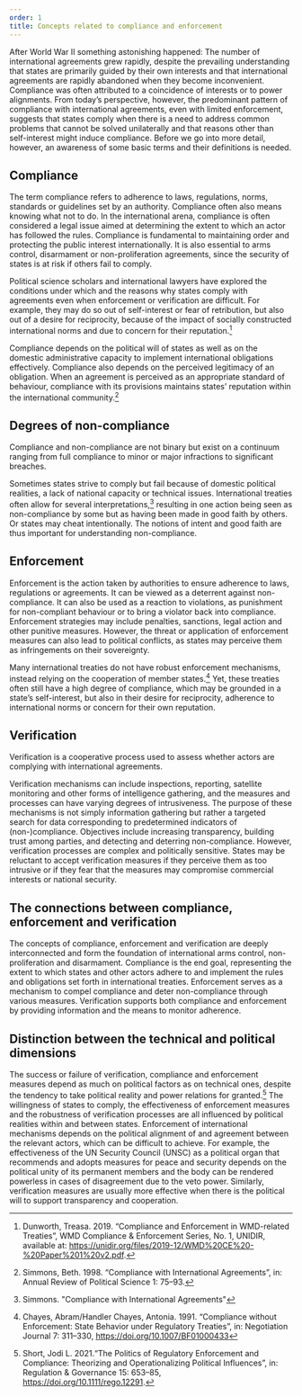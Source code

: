 ```yaml
---
order: 1
title: Concepts related to compliance and enforcement
---
```


After World War II something astonishing happened: The number of international agreements grew rapidly, despite the prevailing understanding that states are primarily guided by their own interests and that international agreements are rapidly abandoned when they become inconvenient. Compliance was often attributed to a coincidence of interests or to power alignments. From today’s perspective, however, the predominant pattern of compliance with international agreements, even with limited enforcement, suggests that states comply when there is a need to address common problems that cannot be solved unilaterally and that reasons other than self-interest might induce compliance. Before we go into more detail, however, an awareness of some basic terms and their definitions is needed.


<LectureVideo smil="/lu01/HSFK-PC_LU01-CH05_16b_250409.smil" provider="video-stream">

  ## Compliance

  The term compliance refers to adherence to laws, regulations, norms, standards or guidelines set by an authority. Compliance often also means knowing what not to do. In the international arena, compliance is often considered a legal issue aimed at determining the extent to which an actor has followed the rules. Compliance is fundamental to maintaining order and protecting the public interest internationally. It is also essential to arms control, disarmament or non-proliferation agreements, since the security of states is at risk if others fail to comply.

  Political science scholars and international lawyers have explored the conditions under which and the reasons why states comply with agreements even when enforcement or verification are difficult. For example, they may do so out of self-interest or fear of retribution, but also out of a desire for reciprocity, because of the impact of socially constructed international norms and due to concern for their reputation.[^1]

  Compliance depends on the political will of states as well as on the domestic administrative capacity to implement international obligations effectively. Compliance also depends on the perceived legitimacy of an obligation. When an agreement is perceived as an appropriate standard of behaviour, compliance with its provisions maintains states’ reputation within the international community.[^2]

  ## Degrees of non-compliance

  Compliance and non-compliance are not binary but exist on a continuum ranging from full compliance to minor or major infractions to significant breaches.

  <Figure
    size="medium"
    src="LU13_inhalte_grafiken_f_28032025_pfade_Grafiken_1.svg"
    caption=""
    alt=""
    credit="Grübelfabrik (CC BY-NC-SA)"
    license=""
  ></Figure>

  Sometimes states strive to comply but fail because of domestic political realities, a lack of national capacity or technical issues. International treaties often allow for several interpretations,[^3] resulting in one action being seen as non-compliance by some but as having been made in good faith by others. Or states may cheat intentionally. The notions of intent and good faith are thus important for understanding non-compliance.

  ## Enforcement
  Enforcement is the action taken by authorities to ensure adherence to laws, regulations or agreements. It can be viewed as a deterrent against non-compliance. It can also be used as a reaction to violations, as punishment for non-compliant behaviour or to bring a violator back into compliance. Enforcement strategies may include penalties, sanctions, legal action and other punitive measures. However, the threat or application of enforcement measures can also lead to political conflicts, as states may perceive them as infringements on their sovereignty.

  Many international treaties do not have robust enforcement mechanisms, instead relying on the cooperation of member states.[^4] Yet, these treaties often still have a high degree of compliance, which may be grounded in a state’s self-interest, but also in their desire for reciprocity, adherence to international norms or concern for their own reputation.

  ## Verification

  Verification is a cooperative process used to assess whether actors are complying with international agreements.

  <Figure
    size="medium"
    src="LU13_inhalte_grafiken_f_28032025_pfade_Grafiken_4.svg"
    caption=""
    alt="A blue figure and a red figure, each holding binoculars, observe the other’s military tanks. A red prohibition sign and legal symbol (§) appear over the tanks, indicating restrictions or verification rules. The image represents mutual inspection or monitoring of each other's military inventory as part of an arms control agreement."
    credit="Grübelfabrik (CC BY-NC-SA)"
    license=""
  ></Figure>

  Verification mechanisms can include inspections, reporting, satellite monitoring and other forms of intelligence gathering, and the measures and processes can have varying degrees of intrusiveness. The purpose of these mechanisms is not simply information gathering but rather a targeted search for data corresponding to predetermined indicators of (non-)compliance. Objectives include increasing transparency, building trust among parties, and detecting and deterring non-compliance. However, verification processes are complex and politically sensitive. States may be reluctant to accept verification measures if they perceive them as too intrusive or if they fear that the measures may compromise commercial interests or national security.

  ## The connections between compliance, enforcement and verification

  The concepts of compliance, enforcement and verification are deeply interconnected and form the foundation of international arms control, non-proliferation and disarmament. Compliance is the end goal, representing the extent to which states and other actors adhere to and implement the rules and obligations set forth in international treaties. Enforcement serves as a mechanism to compel compliance and deter non-compliance through various measures. Verification supports both compliance and enforcement by providing information and the means to monitor adherence.

  <Figure
    size="medium"
    src="LU13_inhalte_grafiken_f_28032025_pfade_Grafiken_3.svg"
    caption=""
    alt=""
    credit="Grübelfabrik (CC BY-NC-SA)"
    license=""
  ></Figure>



</LectureVideo>

## Distinction between the technical and political dimensions

The success or failure of verification, compliance and enforcement measures depend as much on political factors as on technical ones, despite the tendency to take political reality and power relations for granted.[^5] The willingness of states to comply, the effectiveness of enforcement measures and the robustness of verification processes are all influenced by political realities within and between states. Enforcement of international mechanisms depends on the political alignment of and agreement between the relevant actors, which can be difficult to achieve. For example, the effectiveness of the UN Security Council (UNSC) as a political organ that recommends and adopts measures for peace and security depends on the political unity of its permanent members and the body can be rendered powerless in cases of disagreement due to the veto power. Similarly, verification measures are usually more effective when there is the political will to support transparency and cooperation.




[^1]: Dunworth, Treasa. 2019. “Compliance and Enforcement in WMD-related Treaties”, WMD Compliance & Enforcement Series, No. 1, UNIDIR, available at: https://unidir.org/files/2019-12/WMD%20CE%20-%20Paper%201%20v2.pdf.
[^2]: Simmons, Beth. 1998. “Compliance with International Agreements”, in: Annual Review of Political Science 1: 75–93.
[^3]: Simmons. "Compliance with International Agreements"
[^4]: Chayes, Abram/Handler Chayes, Antonia. 1991. “Compliance without Enforcement: State Behavior under Regulatory Treaties”, in: Negotiation Journal 7: 311–330, https://doi.org/10.1007/BF01000433
[^5]: Short, Jodi L. 2021.“The Politics of Regulatory Enforcement and Compliance: Theorizing and Operationalizing Political Influences”, in: Regulation & Governance 15: 653–85, https://doi.org/10.1111/rego.12291.
